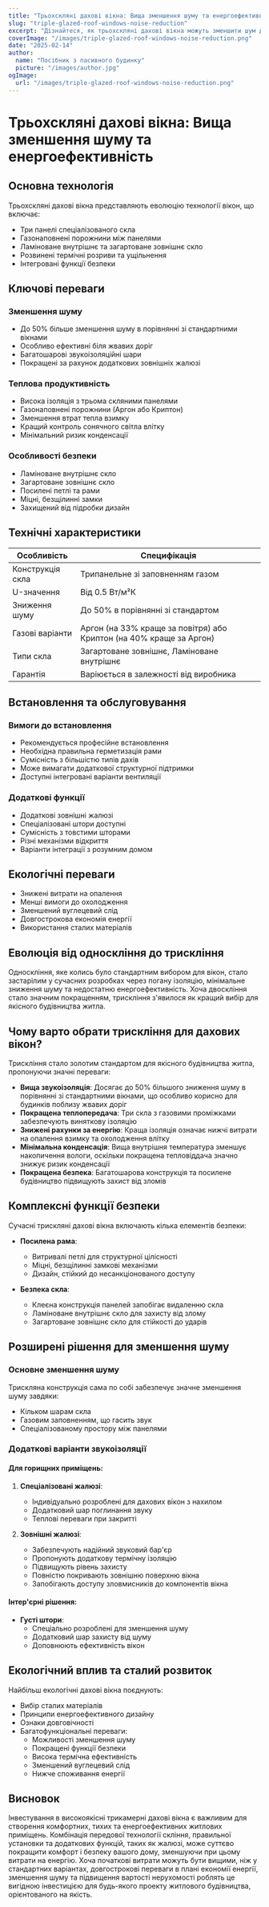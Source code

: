 ```yaml
---
title: "Трьохскляні дахові вікна: Вища зменшення шуму та енергоефективність"
slug: "triple-glazed-roof-windows-noise-reduction"
excerpt: "Дізнайтеся, як трьохскляні дахові вікна можуть зменшити шум до 50%, покращуючи енергоефективність та безпеку вашого дому."
coverImage: "/images/triple-glazed-roof-windows-noise-reduction.png"
date: "2025-02-14"
author:
  name: "Посібник з пасивного будинку"
  picture: "/images/author.jpg"
ogImage:
  url: "/images/triple-glazed-roof-windows-noise-reduction.png"
---
```


# Трьохскляні дахові вікна: Вища зменшення шуму та енергоефективність

## Основна технологія

Трьохскляні дахові вікна представляють еволюцію технології вікон, що включає:

- Три панелі спеціалізованого скла
- Газонаповнені порожнини між панелями
- Ламіноване внутрішнє та загартоване зовнішнє скло
- Розвинені термічні розриви та ущільнення
- Інтегровані функції безпеки

## Ключові переваги

### Зменшення шуму
- До 50% більше зменшення шуму в порівнянні зі стандартними вікнами
- Особливо ефективні біля жвавих доріг
- Багатошарові звукоізоляційні шари
- Покращені за рахунок додаткових зовнішніх жалюзі

### Теплова продуктивність
- Висока ізоляція з трьома скляними панелями
- Газонаповнені порожнини (Аргон або Криптон)
- Зменшення втрат тепла взимку
- Кращий контроль сонячного світла влітку
- Мінімальний ризик конденсації

### Особливості безпеки
- Ламіноване внутрішнє скло
- Загартоване зовнішнє скло
- Посилені петлі та рами
- Міцні, безщілинні замки
- Захищений від підробки дизайн

## Технічні характеристики

| Особливість | Специфікація |
|-------------|---------------|
| Конструкція скла | Трипанельне зі заповненням газом |
| U-значення | Від 0.5 Вт/м²К |
| Зниження шуму | До 50% в порівнянні зі стандартом |
| Газові варіанти | Аргон (на 33% краще за повітря) або Криптон (на 40% краще за Аргон) |
| Типи скла | Загартоване зовнішнє, Ламіноване внутрішнє |
| Гарантія | Варіюється в залежності від виробника |

## Встановлення та обслуговування

### Вимоги до встановлення
- Рекомендується професійне встановлення
- Необхідна правильна герметизація рами
- Сумісність з більшістю типів дахів
- Може вимагати додаткової структурної підтримки
- Доступні інтегровані варіанти вентиляції

### Додаткові функції
- Додаткові зовнішні жалюзі
- Спеціалізовані штори доступні
- Сумісність з товстими шторами
- Різні механізми відкриття
- Варіанти інтеграції з розумним домом

## Екологічні переваги

- Знижені витрати на опалення
- Менші вимоги до охолодження
- Зменшений вуглецевий слід
- Довгострокова економія енергії
- Використання сталих матеріалів

## Еволюція від односкління до трискління

Односкління, яке колись було стандартним вибором для вікон, стало застарілим у сучасних розробках через погану ізоляцію, мінімальне зниження шуму та недостатню енергоефективність. Хоча двоскління стало значним покращенням, трискління з'явилося як кращий вибір для якісного будівництва житла.

## Чому варто обрати трискління для дахових вікон?

Трискління стало золотим стандартом для якісного будівництва житла, пропонуючи значні переваги:

- **Вища звукоізоляція**: Досягає до 50% більшого зниження шуму в порівнянні зі стандартними вікнами, що особливо корисно для будинків поблизу жвавих доріг
- **Покращена теплопередача**: Три скла з газовими проміжками забезпечують виняткову ізоляцію
- **Знижені рахунки за енергію**: Краща ізоляція означає нижчі витрати на опалення взимку та охолодження влітку
- **Мінімальна конденсація**: Вища внутрішня температура зменшує накопичення вологи, оскільки покращена тепловіддача значно знижує ризик конденсації
- **Покращена безпека**: Багатошарова конструкція та посилене будівництво підвищують захист від зломів

## Комплексні функції безпеки

Сучасні трискляні дахові вікна включають кілька елементів безпеки:

- **Посилена рама**:
  - Витривалі петлі для структурної цілісності
  - Міцні, безщілинні замкові механізми
  - Дизайн, стійкий до несанкціонованого доступу

- **Безпека скла**:
  - Клеєна конструкція панелей запобігає видаленню скла
  - Ламіноване внутрішнє скло для захисту від злому
  - Загартоване зовнішнє скло для стійкості до ударів

## Розширені рішення для зменшення шуму

### Основне зменшення шуму
Трискляна конструкція сама по собі забезпечує значне зменшення шуму завдяки:
- Кільком шарам скла
- Газовим заповненням, що гасить звук
- Спеціалізованому простору між панелями

### Додаткові варіанти звукоізоляції

#### Для горищних приміщень:
1. **Спеціалізовані жалюзі**: 
   - Індивідуально розроблені для дахових вікон з нахилом
   - Додатковий шар поглинання звуку
   - Теплові переваги при закритті

2. **Зовнішні жалюзі**:
   - Забезпечують надійний звуковий бар'єр
   - Пропонують додаткову термічну ізоляцію
   - Підвищують рівень захисту
   - Повністю покривають зовнішню поверхню вікна
   - Запобігають доступу зловмисників до компонентів вікна

#### Інтер'єрні рішення:
- **Густі штори**: 
  - Спеціально розроблені для зменшення шуму
  - Додатковий шар захисту від шуму
  - Доповнюють ефективність вікон

## Екологічний вплив та сталий розвиток

Найбільш екологічні дахові вікна поєднують:
- Вибір сталих матеріалів
- Принципи енергоефективного дизайну
- Ознаки довговічності
- Багатофункціональні переваги:
  - Можливості зменшення шуму
  - Покращені функції безпеки
  - Висока термічна ефективність
  - Зменшений вуглецевий слід
  - Нижче споживання енергії

## Висновок

Інвестування в високоякісні трикамерні дахові вікна є важливим для створення комфортних, тихих та енергоефективних житлових приміщень. Комбінація передової технології скління, правильної установки та додаткових функцій, таких як жалюзі, може суттєво покращити комфорт і безпеку вашого дому, зменшуючи при цьому витрати на енергію. Хоча початкові витрати можуть бути вищими, ніж у стандартних варіантах, довгострокові переваги в плані економії енергії, зменшення шуму та підвищення вартості нерухомості роблять це вигідною інвестицією для будь-якого проекту житлового будівництва, орієнтованого на якість.